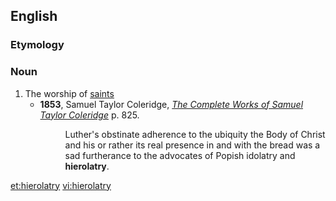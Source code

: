 ==English==
===Etymology===
{{confix|hiero|latry}}

===Noun===
{{en-noun|-}}

# The worship of [[saint]]s
#*'''1853''', Samuel Taylor Coleridge, ''[http://books.google.com/books?id=VNw3ui4f7K0C&pg=RA2-PA825&dq=hierolatry&ei=5KjRRp71A4SipgLwquTyCw The Complete Works of Samuel Taylor Coleridge]'' p. 825.
#*:Luther's obstinate adherence to the ubiquity the Body of Christ and his or rather its real presence in and with the bread was a sad furtherance to the advocates of Popish idolatry and '''hierolatry'''.

[[et:hierolatry]]
[[vi:hierolatry]]